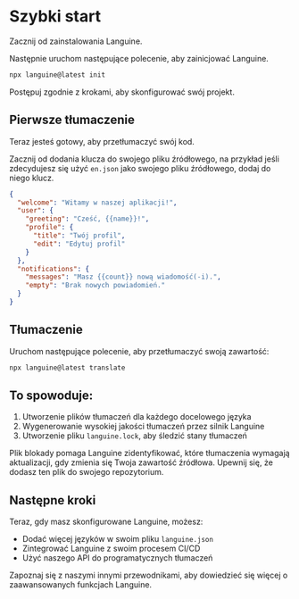 # Szybki start

Zacznij od zainstalowania Languine.

Następnie uruchom następujące polecenie, aby zainicjować Languine.

```bash title="Terminal"
npx languine@latest init
```

Postępuj zgodnie z krokami, aby skonfigurować swój projekt.

## Pierwsze tłumaczenie

Teraz jesteś gotowy, aby przetłumaczyć swój kod.

Zacznij od dodania klucza do swojego pliku źródłowego, na przykład jeśli zdecydujesz się użyć `en.json` jako swojego pliku źródłowego, dodaj do niego klucz.

```json title="src/locales/en.json"
{
  "welcome": "Witamy w naszej aplikacji!",
  "user": {
    "greeting": "Cześć, {{name}}!",
    "profile": {
      "title": "Twój profil",
      "edit": "Edytuj profil"
    }
  },
  "notifications": {
    "messages": "Masz {{count}} nową wiadomość(-i).",
    "empty": "Brak nowych powiadomień."
  }
}

```


## Tłumaczenie

Uruchom następujące polecenie, aby przetłumaczyć swoją zawartość:

```bash title="Terminal"
npx languine@latest translate
```

## To spowoduje:
1. Utworzenie plików tłumaczeń dla każdego docelowego języka
2. Wygenerowanie wysokiej jakości tłumaczeń przez silnik Languine
3. Utworzenie pliku `languine.lock`, aby śledzić stany tłumaczeń

Plik blokady pomaga Languine zidentyfikować, które tłumaczenia wymagają aktualizacji, gdy zmienia się Twoja zawartość źródłowa. Upewnij się, że dodasz ten plik do swojego repozytorium.

## Następne kroki

Teraz, gdy masz skonfigurowane Languine, możesz:
- Dodać więcej języków w swoim pliku `languine.json`
- Zintegrować Languine z swoim procesem CI/CD
- Użyć naszego API do programatycznych tłumaczeń

Zapoznaj się z naszymi innymi przewodnikami, aby dowiedzieć się więcej o zaawansowanych funkcjach Languine.